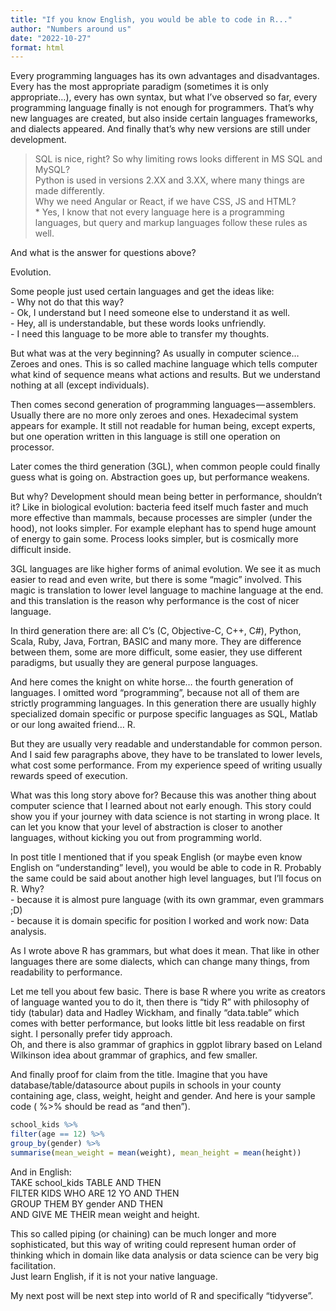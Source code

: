 ```yaml
---
title: "If you know English, you would be able to code in R..."
author: "Numbers around us"
date: "2022-10-27"
format: html
---
```


Every programming languages has its own advantages and disadvantages. Every has the most appropriate paradigm (sometimes it is only appropriate...), every has own syntax, but what I've observed so far, every programming language finally is not enough for programmers. That's why new languages are created, but also inside certain languages frameworks, and dialects appeared. And finally that's why new versions are still under development.

> SQL is nice, right? So why limiting rows looks different in MS SQL and MySQL?  
> Python is used in versions 2.XX and 3.XX, where many things are made differently.  
> Why we need Angular or React, if we have CSS, JS and HTML?  
> * Yes, I know that not every language here is a programming languages, but query and markup languages follow these rules as well.

And what is the answer for questions above?

Evolution.

Some people just used certain languages and get the ideas like:  
- Why not do that this way?  
- Ok, I understand but I need someone else to understand it as well.  
- Hey, all is understandable, but these words looks unfriendly.  
- I need this language to be more able to transfer my thoughts.

But what was at the very beginning? As usually in computer science... Zeroes and ones. This is so called machine language which tells computer what kind of sequence means what actions and results. But we understand nothing at all (except individuals).

Then comes second generation of programming languages --- assemblers. Usually there are no more only zeroes and ones. Hexadecimal system appears for example. It still not readable for human being, except experts, but one operation written in this language is still one operation on processor.

Later comes the third generation (3GL), when common people could finally guess what is going on. Abstraction goes up, but performance weakens.

But why? Development should mean being better in performance, shouldn't it? Like in biological evolution: bacteria feed itself much faster and much more effective than mammals, because processes are simpler (under the hood), not looks simpler. For example elephant has to spend huge amount of energy to gain some. Process looks simpler, but is cosmically more difficult inside.

3GL languages are like higher forms of animal evolution. We see it as much easier to read and even write, but there is some "magic" involved. This magic is translation to lower level language to machine language at the end. and this translation is the reason why performance is the cost of nicer language.

In third generation there are: all C's (C, Objective-C, C++, C#), Python, Scala, Ruby, Java, Fortran, BASIC and many more. They are difference between them, some are more difficult, some easier, they use different paradigms, but usually they are general purpose languages.

And here comes the knight on white horse... the fourth generation of languages. I omitted word "programming", because not all of them are strictly programming languages. In this generation there are usually highly specialized domain specific or purpose specific languages as SQL, Matlab or our long awaited friend... R.

But they are usually very readable and understandable for common person. And I said few paragraphs above, they have to be translated to lower levels, what cost some performance. From my experience speed of writing usually rewards speed of execution.

What was this long story above for? Because this was another thing about computer science that I learned about not early enough. This story could show you if your journey with data science is not starting in wrong place. It can let you know that your level of abstraction is closer to another languages, without kicking you out from programming world.

In post title I mentioned that if you speak English (or maybe even know English on "understanding" level), you would be able to code in R. Probably the same could be said about another high level languages, but I'll focus on R. Why?  
- because it is almost pure language (with its own grammar, even grammars ;D)  
- because it is domain specific for position I worked and work now: Data analysis.

As I wrote above R has grammars, but what does it mean. That like in other languages there are some dialects, which can change many things, from readability to performance.

Let me tell you about few basic. There is base R where you write as creators of language wanted you to do it, then there is "tidy R" with philosophy of tidy (tabular) data and Hadley Wickham, and finally "data.table" which comes with better performance, but looks little bit less readable on first sight. I personally prefer tidy approach.  
Oh, and there is also grammar of graphics in ggplot library based on Leland Wilkinson idea about grammar of graphics, and few smaller.

And finally proof for claim from the title. Imagine that you have database/table/datasource about pupils in schools in your county containing age, class, weight, height and gender. And here is your sample code ( %>% should be read as "and then").

```r
school_kids %>%
filter(age == 12) %>%
group_by(gender) %>%
summarise(mean_weight = mean(weight), mean_height = mean(height)) 
```

And in English:  
TAKE school_kids TABLE AND THEN  
FILTER KIDS WHO ARE 12 YO AND THEN  
GROUP THEM BY gender AND THEN  
AND GIVE ME THEIR mean weight and height.

This so called piping (or chaining) can be much longer and more sophisticated, but this way of writing could represent human order of thinking which in domain like data analysis or data science can be very big facilitation.  
Just learn English, if it is not your native language.

My next post will be next step into world of R and specifically "tidyverse".
